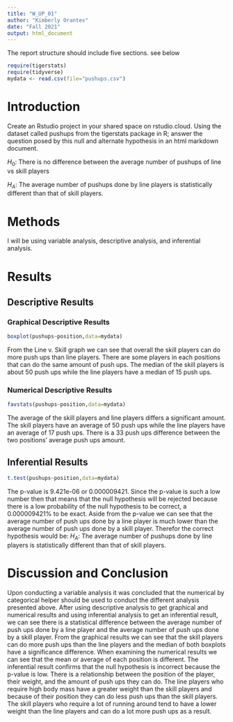 ```yaml
---
title: "W_UP_01"
author: "Kimberly Orantes"
date: "Fall 2021"
output: html_document
---
```




The report structure should include five sections.  see below



```r
require(tigerstats)
require(tidyverse)
mydata <- read.csv(file="pushups.csv")
```

# Introduction

<!--In this section you explain what you are trying to show. Where did the data come from? What is the research or other question you are trying to answer?!-->

Create an Rstudio project in your shared space on rstudio.cloud.  Using the dataset called pushups from the tigerstats package in R; answer the question posed by this null and alternate hypothesis in an html markdown document.

$H_0$: There is no difference between the average number of pushups of line vs skill players

$H_A$: The average number of pushups done by line players is statistically different than that of skill players.

# Methods

<!--Decide on your methods: use "variable analysis" or other appropriate descriptors. Make sure to choose at least one graphical method and at least one numerical method.!-->
I will be using variable analysis, descriptive analysis, and inferential analysis.  
  
# Results

<!--Divide this section into two sub-sections: One for your descriptive results and one for your inferential results.!-->

## Descriptive Results

### Graphical Descriptive Results

<!--Graphical results here. Make sure to show your code. Provide appropriate labels for axes, giving units if possible, and provide a good title for the graph, too. Use the graphical results to describe the patterns if any that exist in the data as focused toward the research question!-->

```r
boxplot(pushups~position,data=mydata)
```

From the Line v. Skill graph we can see that overall the skill players can do more push ups than line players. There are some players in each positions that can do the same amount of push ups. The median of the skill players is about 50 push ups while the line players have a median of 15 push ups.    
  
### Numerical Descriptive Results

<!--Numerical results go here. Use the numerical results to describe the patterns if any that exist in the data as focused toward the research question!-->

```r
favstats(pushups~position,data=mydata)
```

The average of the skill players and line players differs a significant amount. The skill players have an average of 50 push ups while the line players have an average of 17 push ups. There is a 33 push ups difference between the two positions' average push ups amount.  
  
## Inferential Results

<!--State hypothesis clearly. Make sure your discussion of the inferential test covers all the aspects that the test output produces, such as test statistic, p-value etc. Make a decision about the null hypothesis, explain the assumptions on which the selected test/procedure was based, and why the chosen procedure satisfys the assumptions and is appropriate to answer the research question!-->

```r
t.test(pushups~position,data=mydata)
```
  
The p-value is 9.421e-06 or 0.000009421. Since the p-value is such a low number then that means that the null hypothesis will be rejected because there is a low probability of the null hypothesis to be correct, a 0.000009421% to be exact. Aside from the p-value we can see that the average number of push ups done by a line player is much lower than the average number of push ups done by a skill player. Therefor the correct hypothesis would be: $H_A$: The average number of pushups done by line players is statistically different than that of skill players.  
  
# Discussion and Conclusion

<!--Discussion and conclusion here. If you found a relationship be sure to consider whether the relationship occurs because one of the variavbles causes the other, or whether they perhasps are related for some other reason. Watch the chapter 6 videos from the GeorgeTown videos collection.!-->

Upon conducting a variable analysis it was concluded that the numerical by categorical helper should be used to conduct the different analysis presented above. After using descriptive analysis to get graphical and numerical results and using inferential analysis to get an inferential result, we can see there is a statistical difference between the average number of push ups done by a line player and the average number of push ups done by a skill player. From the graphical results we can see that the skill players can do more push ups than the line players and the median of both boxplots have a significance difference. When examining the numerical results we can see that the mean or average of each position is different. The inferential result confirms that the null hypothesis is incorrect because the p-value is low. There is a relationship between the position of the player, their weight, and the amount of push ups they can do. The line players who require high body mass have a greater weight than the skill players and because of their position they can do less push ups than the skill players. The skill players who require a lot of running around tend to have a lower weight than the line players and can do a lot more push ups as a result.  
  